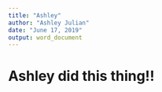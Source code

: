 ```yaml
---
title: "Ashley"
author: "Ashley Julian"
date: "June 17, 2019"
output: word_document
---
```


# Ashley did this thing!!

